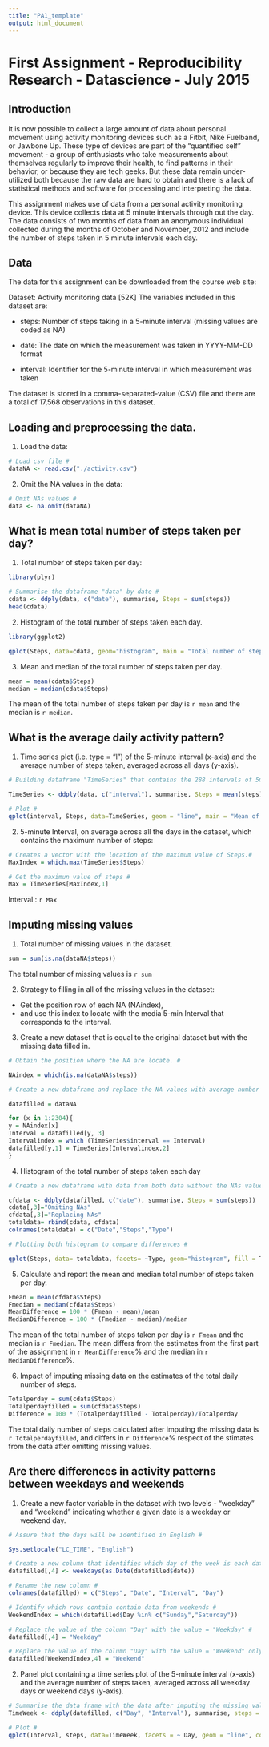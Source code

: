 ```yaml
---
title: "PA1_template"
output: html_document
---
```


# First Assignment - Reproducibility Research - Datascience - July 2015

## Introduction

It is now possible to collect a large amount of data about personal movement using activity monitoring devices such as a Fitbit, Nike Fuelband, or Jawbone Up. These type of devices are part of the "quantified self" movement - a group of enthusiasts who take measurements about themselves regularly to improve their health, to find patterns in their behavior, or because they are tech geeks. But these data remain under-utilized both because the raw data are hard to obtain and there is a lack of statistical methods and software for processing and interpreting the data.

This assignment makes use of data from a personal activity monitoring device. This device collects data at 5 minute intervals through out the day. The data consists of two months of data from an anonymous individual collected during the months of October and November, 2012 and include the number of steps taken in 5 minute intervals each day.

## Data

The data for this assignment can be downloaded from the course web site:

Dataset: Activity monitoring data [52K]
The variables included in this dataset are:

* steps: Number of steps taking in a 5-minute interval (missing values are coded as NA)

* date: The date on which the measurement was taken in YYYY-MM-DD format

* interval: Identifier for the 5-minute interval in which measurement was taken

The dataset is stored in a comma-separated-value (CSV) file and there are a total of 17,568 observations in this dataset.

## Loading and preprocessing the data.

1. Load the data:

```r
# Load csv file #
dataNA <- read.csv("./activity.csv")
```


2. Omit the NA values in the data:

```r
# Omit NAs values #
data <- na.omit(dataNA)
```

## What is mean total number of steps taken per day?

1. Total number of steps taken per day: 

```r
library(plyr)

# Summarise the dataframe "data" by date #
cdata <- ddply(data, c("date"), summarise, Steps = sum(steps))
head(cdata)
```

2. Histogram of the total number of steps taken each day.

```r
library(ggplot2)

qplot(Steps, data=cdata, geom="histogram", main = "Total number of steps taken each day")
```

3. Mean and median of the total number of steps taken per day.

```r
mean = mean(cdata$Steps)
median = median(cdata$Steps)
```
The mean of the total number of steps taken per day is `r mean` and the median is `r median`.

## What is the average daily activity pattern?

1. Time series plot (i.e. type = "l") of the 5-minute interval (x-axis) and the average number of steps taken, averaged across all days (y-axis).

```r

# Building dataframe "TimeSeries" that contains the 288 intervals of 5min per day, for all the day which data is available #

TimeSeries <- ddply(data, c("interval"), summarise, Steps = mean(steps))

# Plot #
qplot(interval, Steps, data=TimeSeries, geom = "line", main = "Mean of Steps per 5-min Intervals")

```

2. 5-minute Interval, on average across all the days in the dataset, which contains the maximum number of steps:

```r
# Creates a vector with the location of the maximum value of Steps.#
MaxIndex = which.max(TimeSeries$Steps)

# Get the maximun value of steps #
Max = TimeSeries[MaxIndex,1]
```
Interval : `r Max`


## Imputing missing values

1. Total number of missing values in the dataset.
```r
sum = sum(is.na(dataNA$steps))

```
The total number of missing values is `r sum`

2. Strategy to filling in all of the missing values in the dataset: 

- Get the position row of each NA (NAindex), 
- and use this index to locate  with the media 5-min Interval that corresponds to the interval. 

3. Create a new dataset that is equal to the original dataset but with the missing data filled in.

```r

# Obtain the position where the NA are locate. #

NAindex = which(is.na(dataNA$steps))

# Create a new dataframe and replace the NA values with average number of steps for each interval(288 per day) of 5 min during the day #

datafilled = dataNA

for (x in 1:2304){
y = NAindex[x]
Interval = datafilled[y, 3]
Intervalindex = which (TimeSeries$interval == Interval) 
datafilled[y,1] = TimeSeries[Intervalindex,2]
}

```

4. Histogram of the total number of steps taken each day

```r
# Create a new dataframe with data from both data without the NAs values and the data with NA replaced. #

cfdata <- ddply(datafilled, c("date"), summarise, Steps = sum(steps))
cdata[,3]="Omiting NAs"
cfdata[,3]="Replacing NAs"
totaldata= rbind(cdata, cfdata)
colnames(totaldata) = c("Date","Steps","Type")

# Plotting both histogram to compare differences #

qplot(Steps, data= totaldata, facets= ~Type, geom="histogram", fill = Type, main = "Mean of Steps per 5-min Interval during one day")

```

5. Calculate and report the mean and median total number of steps taken per day.

```r
Fmean = mean(cfdata$Steps)
Fmedian = median(cfdata$Steps)
MeanDifference = 100 * (Fmean - mean)/mean
MedianDifference = 100 * (Fmedian - median)/median

```

The mean of the total number of steps taken per day is `r Fmean` and the median is `r Fmedian`. 
The mean differs from the estimates from the first part of the assignment in `r MeanDifference`% and the median in `r MedianDifference`%.


6. Impact of imputing missing data on the estimates of the total daily number of steps.

```r
Totalperday = sum(cdata$Steps)
Totalperdayfilled = sum(cfdata$Steps)
Difference = 100 * (Totalperdayfilled - Totalperday)/Totalperday

```

The total daily number of steps calculated after imputing the missing data is `r Totalperdayfilled`, and differs in `r Difference`% respect of the stimates from the data after omitting missing values.

## Are there differences in activity patterns between weekdays and weekends

1. Create a new factor variable in the dataset with two levels - "weekday" and "weekend" indicating whether a given date is a weekday or weekend day.

```r
# Assure that the days will be identified in English #

Sys.setlocale("LC_TIME", "English")

# Create a new column that identifies which day of the week is each date # 
datafilled[,4] <- weekdays(as.Date(datafilled$date))

# Rename the new column #
colnames(datafilled) = c("Steps", "Date", "Interval", "Day")

# Identify which rows contain contain data from weekends # 
WeekendIndex = which(datafilled$Day %in% c("Sunday","Saturday"))

# Replace the value of the column "Day" with the value = "Weekday" #  
datafilled[,4] = "Weekday"

# Replace the value of the column "Day" with the value = "Weekend" only in the place where the days are Saturday or Sunday as is indicated in the vector "WeekendIndex" # 
datafilled[WeekendIndex,4] = "Weekend"

```

2. Panel plot containing a time series plot of the 5-minute interval (x-axis) and the average number of steps taken, averaged across all weekday days or weekend days (y-axis). 

```r
# Summarise the data frame with the data after imputing the missing values to obtain the total number of steps in each interval per day in a new data frame  "TimeWeek" # 
TimeWeek <- ddply(datafilled, c("Day", "Interval"), summarise, steps = mean(Steps))

# Plot #
qplot(Interval, steps, data=TimeWeek, facets = ~ Day, geom = "line", colour = Day, main = "Mean of Steps per 5-min Intervals")

```

